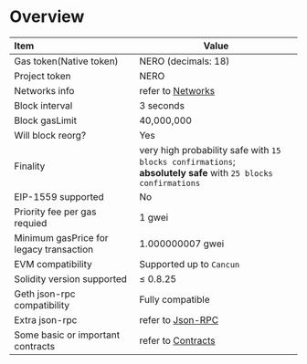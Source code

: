 # Overview

| Item                                    | Value                                                                                                              |
| :-------------------------------------- | ------------------------------------------------------------------------------------------------------------------ |
| Gas token(Native token)                 | NERO (decimals: 18)                                                                                                |
| Project token                           | NERO                                                                                                               |
| Networks info                           | refer to [Networks](../building/network.mdx)                                                                       |
| Block interval                          | 3 seconds                                                                                                          |
| Block gasLimit                          | 40,000,000                                                                                                         |
| Will block reorg?                       | Yes                                                                                                                |
| Finality                                | very high probability safe with `15 blocks confirmations`; <br/>**absolutely safe** with `25 blocks confirmations` |
| EIP-1559 supported                      | No                                                                                                                 |
| Priority fee per gas requied            | 1 gwei                                                                                                             |
| Minimum gasPrice for legacy transaction | 1.000000007 gwei                                                                                                   |
| EVM compatibility                       | Supported up to `Cancun`                                                                                           |
| Solidity version supported              | ≤ 0.8.25                                                                                                           |
| Geth json-rpc compatibility             | Fully compatible                                                                                                   |
| Extra json-rpc                          | refer to [Json-RPC](./jsonRpc.mdx)                                                                                 |
| Some basic or important contracts       | refer to [Contracts](../aa/accessEntryPoint.mdx)                                                                   |
